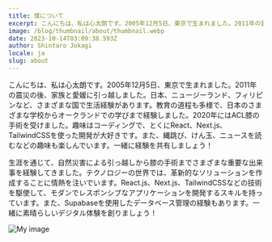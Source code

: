 ```yaml
---
title: 僕について
excerpt: こんにちは、私は心太朗です。2005年12月5日、東京で生まれました。2011年の震災の後、家族と愛媛に引っ越しました。日本、ニュージーランド、フィリピンなど、さまざまな国で生活経験があります。教育の道程も多様で、日本のさまざまな学校からオークランドでの学びまで経験しました。2020年にはACL膝の手術を受けました。趣味はコーディングで、とくにReact、Next.js、TailwindCSSを使った開発が大好きです。また、縄跳び、けん玉、ニュースを読むなどの趣味も楽しんでいます。一緒に経験を共有しましょう！
image: /blog/thumbnail/about/thumbnail.webp
date: 2023-10-14T03:09:38.593Z
author: Shintaro Jokagi
locale: ja
slug: about
---
```


こんにちは、私は心太朗です。2005年12月5日、東京で生まれました。2011年の震災の後、家族と愛媛に引っ越しました。日本、ニュージーランド、フィリピンなど、さまざまな国で生活経験があります。教育の道程も多様で、日本のさまざまな学校からオークランドでの学びまで経験しました。2020年にはACL膝の手術を受けました。趣味はコーディングで、とくにReact、Next.js、TailwindCSSを使った開発が大好きです。また、縄跳び、けん玉、ニュースを読むなどの趣味も楽しんでいます。一緒に経験を共有しましょう！

生涯を通じて、自然災害による引っ越しから膝の手術までさまざまな重要な出来事を経験してきました。テクノロジーの世界では、革新的なソリューションを作成することに情熱を注いでいます。React.js、Next.js、TailwindCSSなどの技術を駆使して、モダンでレスポンシブなアプリケーションを開発するスキルを持っています。また、Supabaseを使用したデータベース管理の経験もあります。一緒に素晴らしいデジタル体験を創りましょう！

![My image](/blog/thumbnail/about/profile.jpg)
